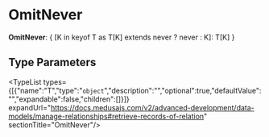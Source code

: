 
# OmitNever

 **OmitNever**: &#123; [K in keyof T as T[K] extends never ? never : K]: T[K] &#125;

## Type Parameters

<TypeList types={[{"name":"T","type":"`object`","description":"","optional":true,"defaultValue":"","expandable":false,"children":[]}]} expandUrl="https://docs.medusajs.com/v2/advanced-development/data-models/manage-relationships#retrieve-records-of-relation" sectionTitle="OmitNever"/>
